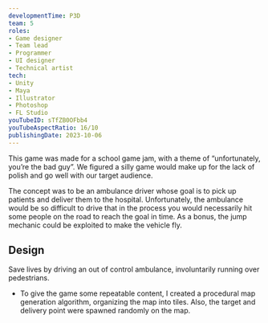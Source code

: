 ```yaml
---
developmentTime: P3D
team: 5
roles:
- Game designer
- Team lead
- Programmer
- UI designer
- Technical artist
tech:
- Unity
- Maya
- Illustrator
- Photoshop
- FL Studio
youTubeID: sTfZB0OFbb4
youTubeAspectRatio: 16/10
publishingDate: 2023-10-06
---
```


This game was made for a school game jam, with a theme of “unfortunately, you’re the bad guy”. We figured a silly game would make up for the lack of polish and go well with our target audience.

The concept was to be an ambulance driver whose goal is to pick up patients and deliver them to the hospital. Unfortunately, the ambulance would be so difficult to drive that in the process you would necessarily hit some people on the road to reach the goal in time. As a bonus, the jump mechanic could be exploited to make the vehicle fly.

## Design

Save lives by driving an out of control ambulance, involuntarily running over pedestrians.

* To give the game some repeatable content, I created a procedural map generation algorithm, organizing the map into tiles. Also, the target and delivery point were spawned randomly on the map.
